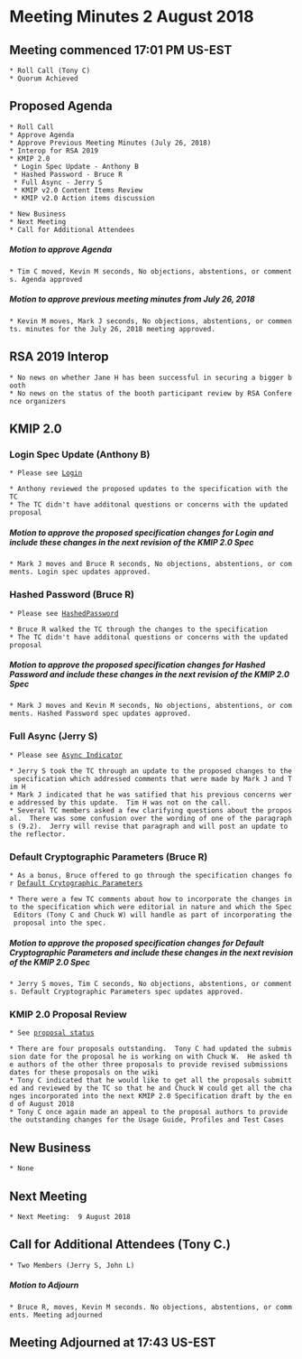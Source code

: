 = Meeting Minutes 2 August 2018 =
== Meeting commenced 17:01 PM US-EST ==
 * Roll Call (Tony C)
 * Quorum Achieved

== Proposed Agenda ==
 * Roll Call
 * Approve Agenda
 * Approve Previous Meeting Minutes (July 26, 2018)
 * Interop for RSA 2019
 * KMIP 2.0
  * Login Spec Update - Anthony B
  * Hashed Password - Bruce R
  * Full Async - Jerry S
  * KMIP v2.0 Content Items Review
  * KMIP v2.0 Action items discussion

 * New Business
 * Next Meeting
 * Call for Additional Attendees

===== Motion to approve Agenda =====
 * Tim C moved, Kevin M seconds, No objections, abstentions, or comments. Agenda approved

===== Motion to approve previous meeting minutes from July 26, 2018 =====
 * Kevin M moves, Mark J seconds, No objections, abstentions, or comments. minutes for the July 26, 2018 meeting approved.

== RSA 2019 Interop ==
 * No news on whether Jane H has been successful in securing a bigger booth
 * No news on the status of the booth participant review by RSA Conference organizers

== KMIP 2.0 ==
=== Login Spec Update (Anthony B) ===
 * Please see [[https://www.oasis-open.org/apps/org/workgroup/kmip/document.php?document_id=63398|Login]]

 * Anthony reviewed the proposed updates to the specification with the TC
 * The TC didn't have additonal questions or concerns with the updated proposal

===== Motion to approve the proposed specification changes for Login and include these changes in the next revision of the KMIP 2.0 Spec =====
 * Mark J moves and Bruce R seconds, No objections, abstentions, or comments. Login spec updates approved.

=== Hashed Password (Bruce R) ===
 * Please see [[https://www.oasis-open.org/apps/org/workgroup/kmip/document.php?document_id=63395|HashedPassword]]

 * Bruce R walked the TC through the changes to the specification
 * The TC didn't have additonal questions or concerns with the updated proposal

===== Motion to approve the proposed specification changes for Hashed Password and include these changes in the next revision of the KMIP 2.0 Spec =====
 * Mark J moves and Kevin M seconds, No objections, abstentions, or comments. Hashed Password spec updates approved.

=== Full Async (Jerry S) ===
 * Please see [[https://www.oasis-open.org/apps/org/workgroup/kmip/download.php/63406/kmip-spec-v2.0-wd03-Async.pdf|Async Indicator]]

 * Jerry S took the TC through an update to the proposed changes to the specification which addressed comments that were made by Mark J and Tim H
 * Mark J indicated that he was satified that his previous concerns were addressed by this update.  Tim H was not on the call.
 * Several TC members asked a few clarifying questions about the proposal.  There was some confusion over the wording of one of the paragraphs (9.2).  Jerry will revise that paragraph and will post an update to the reflector.

=== Default Cryptographic Parameters (Bruce R) ===
 * As a bonus, Bruce offered to go through the specification changes for [[https://www.oasis-open.org/apps/org/workgroup/kmip/document.php?document_id=63645|Default Crytographic Parameters]]

 * There were a few TC comments about how to incorporate the changes into the specification which were editorial in nature and which the Spec Editors (Tony C and Chuck W) will handle as part of incorporating the proposal into the spec.

===== Motion to approve the proposed specification changes for Default Cryptographic Parameters and include these changes in the next revision of the KMIP 2.0 Spec =====
 * Jerry S moves, Tim C seconds, No objections, abstentions, or comments. Default Cryptographic Parameters spec updates approved.

=== KMIP 2.0 Proposal Review ===
 * See [[https://wiki.oasis-open.org/kmip/2.0|proposal status]]

 * There are four proposals outstanding.  Tony C had updated the submission date for the proposal he is working on with Chuck W.  He asked the authors of the other three proposals to provide revised submissions dates for these proposals on the wiki
 * Tony C indicated that he would like to get all the proposals submitted and reviewed by the TC so that he and Chuck W could get all the changes incorporated into the next KMIP 2.0 Specification draft by the end of August 2018
 * Tony C once again made an appeal to the proposal authors to provide the outstanding changes for the Usage Guide, Profiles and Test Cases

== New Business ==
 * None

== Next Meeting ==
 * Next Meeting:  9 August 2018

== Call for Additional Attendees (Tony C.) ==
 * Two Members (Jerry S, John L)

===== Motion to Adjourn =====
 * Bruce R, moves, Kevin M seconds. No objections, abstentions, or comments. Meeting adjourned

== Meeting Adjourned at 17:43 US-EST ==
